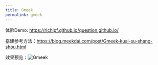 ```yaml
---
title: Gmeek 
permalink: gmeek
---
```


体验Demo: https://richlpf.github.io/question.github.io/

搭建参考方法：https://blog.meekdai.com/post/Gmeek-kuai-su-shang-shou.html

效果预览：![Gmeek](/images/geek.png)